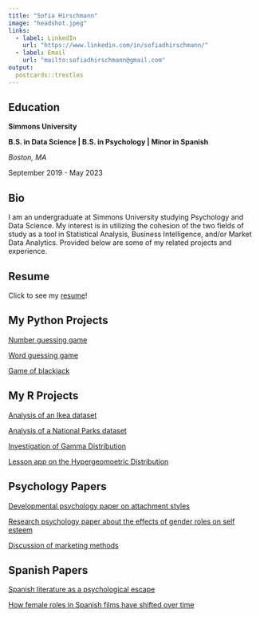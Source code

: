 ```yaml
---
title: "Sofia Hirschmann"
image: "headshot.jpeg"
links:
  - label: LinkedIn
    url: "https://www.linkedin.com/in/sofiadhirschmann/"
  - label: Email
    url: "mailto:sofiadhirschmann@gmail.com"
output:
  postcards::trestles
---
```



## Education

**Simmons University** 

**B.S. in Data Science | B.S. in Psychology | Minor in Spanish**

*Boston, MA*

September 2019 - May 2023


## Bio

I am an undergraduate at Simmons University studying Psychology and Data Science. My interest is in utilizing the cohesion of the two fields of study as a tool in Statistical Analysis, Business Intelligence, and/or Market Data Analytics. Provided below are some of my related projects and experience.


## Resume

Click to see my [resume](Sofia Resume.pdf)!


## My Python Projects

[Number guessing game](number guess.py)

[Word guessing game](word guess.py)

[Game of blackjack](blackjack.py)


## My R Projects

[Analysis of an Ikea dataset](Project1.html)

[Analysis of a National Parks dataset](Project4.html)

[Investigation of Gamma Distribution](Gamma Distribution.html)

[Lesson app on the Hypergeomoetric Distribution](https://sofiahirschmann.shinyapps.io/Project1/?_ga=2.184032430.961619098.1636651680-945235806.1636651680#section-what-is-it-and-when-is-it-used())


## Psychology Papers

[Developmental psychology paper on attachment styles](Attachment Styles (1).pdf)

[Research psychology paper about the effects of gender roles on self esteem](Gender Roles and Self Esteem (3).pdf)

[Discussion of marketing methods](Soc Final (2).pdf)


## Spanish Papers

[Spanish literature as a psychological escape](336 Final.pdf)

[How female roles in Spanish films have shifted over time](314 Spanish Paper.pdf)







